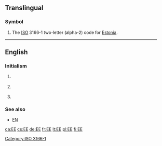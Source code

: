 {{also|ee|Ee|-ee|-ée|.ee|ééʼ|ʻée|её|өө}}
==Translingual==

===Symbol===
{{head|mul|symbol}}
# The [[ISO]] 3166-1 two-letter (alpha-2) code for [[Estonia]].

[[Category:ISO 3166-1]]

----

==English==

===Initialism===
{{rfc-header|Initialism}}
{{en-initialism}}

# {{lb|en|academic|_|philosophy}} {{w|Eudemian Ethics}}
# {{lb|en|linguistics}} {{initialism of|Estuary English|lang=en}}
# {{lb|en|Christianity}} {{initialism of|{{w|Evangelism Explosion}}|lang=en}}

===See also===
* [[EN]]

[[ca:EE]]
[[cs:EE]]
[[de:EE]]
[[fr:EE]]
[[lt:EE]]
[[pl:EE]]
[[fi:EE]]